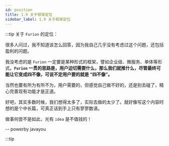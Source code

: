 ```yaml
---
id: position
title: 1.9 关于框架定位
sidebar_label: 1.9 关于框架定位
---
```



:::tip 关于 `Furion` 的定位：

很多人问过，我不知道该怎么回答，因为我自己几乎没有考虑过这个问题，还包括盈利的问题。

我没考虑的是 `Furion` 一定要是某种形式的框架，譬如企业级、微服务、单体等形式。**`Furion` 一贯的思路是，用户迫切需要什么，那么我们就推什么，尽管最终可能让它变成四不像，可说不定用户要的就是 “四不像”。**

当然也要有所为有所不为，用户需要的，但感觉自己做不好的，还是别去碰了，精心完善现有功能才是正道。

好吧，其实多数时候，我们想得太多了，实际去做的太少了。就好像写这个内容时想的是个中长篇，可真正话到手上只有寥寥数语。

做事何尝不是如此，光有 `idea` 是不值钱的！

-- powerby javayou

:::tip